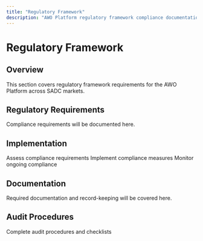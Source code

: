 ```yaml
---
title: "Regulatory Framework"
description: "AWO Platform regulatory framework compliance documentation"
---
```


# Regulatory Framework

## Overview

<Info>
This section covers regulatory framework requirements for the AWO Platform across SADC markets.
</Info>

## Regulatory Requirements

Compliance requirements will be documented here.

## Implementation

<Steps>
  <Step title="Assessment">
    Assess compliance requirements
  </Step>
  <Step title="Implementation">
    Implement compliance measures
  </Step>
  <Step title="Monitoring">
    Monitor ongoing compliance
  </Step>
</Steps>

## Documentation

Required documentation and record-keeping will be covered here.

## Audit Procedures

<Card title="Audit Checklist" href="/compliance/audit-procedures">
  Complete audit procedures and checklists
</Card>
